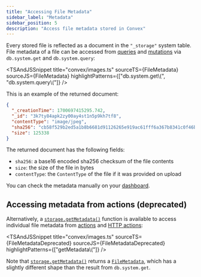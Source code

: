 ```yaml
---
title: "Accessing File Metadata"
sidebar_label: "Metadata"
sidebar_position: 5
description: "Access file metadata stored in Convex"
---
```



Every stored file is reflected as a document in the `"_storage"` system table.
File metadata of a file can be accessed from
[queries](/functions/query-functions.mdx) and
[mutations](/functions/mutation-functions.mdx) via `db.system.get` and
`db.system.query`:

<TSAndJSSnippet
  title="convex/images.ts"
  sourceTS={FileMetadata}
  sourceJS={FileMetadata}
  highlightPatterns={["db.system.get\\(", "db.system.query\\("]}
/>

This is an example of the returned document:

```json
{
  "_creationTime": 1700697415295.742,
  "_id": "3k7ty84apk2zy00ay4st1n5p9kh7tf8",
  "contentType": "image/jpeg",
  "sha256": "cb58f529b2ed5a1b8b6681d91126265e919ac61fff6a367b8341c0f46b06a5bd",
  "size": 125338
}
```

The returned document has the following fields:

- `sha256`: a base16 encoded sha256 checksum of the file contents
- `size`: the size of the file in bytes
- `contentType`: the `ContentType` of the file if it was provided on upload

You can check the metadata manually on your
[dashboard](/dashboard/deployments/files.md).

## Accessing metadata from actions (deprecated)

Alternatively, a
[`storage.getMetadata()`](/api/interfaces/server.StorageReader#getmetadata)
function is available to access individual file metadata from
[actions](/functions/actions.mdx) and
[HTTP actions](/functions/http-actions.mdx):

<TSAndJSSnippet
  title="convex/images.ts"
  sourceTS={FileMetadataDeprecated}
  sourceJS={FileMetadataDeprecated}
  highlightPatterns={["getMetadata\\("]}
/>

Note that
[`storage.getMetadata()`](/api/interfaces/server.StorageReader#getmetadata)
returns a [`FileMetadata`](/api/modules/server#filemetadata), which has a
slightly different shape than the result from `db.system.get`.
